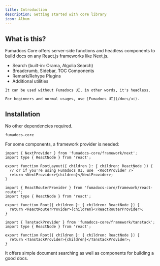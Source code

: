 ```yaml
---
title: Introduction
description: Getting started with core library
icon: Album
---
```


## What is this?

Fumadocs Core offers server-side functions and headless components to build docs on any React.js frameworks like Next.js.

- Search (built-in: Orama, Algolia Search)
- Breadcrumb, Sidebar, TOC Components
- Remark/Rehype Plugins
- Additional utilities

<Callout title="Tip">

    It can be used without Fumadocs UI, in other words, it's headless.

    For beginners and normal usages, use [Fumadocs UI](/docs/ui).

</Callout>

## Installation

No other dependencies required.

```package-install
fumadocs-core
```

For some components, a framework provider is needed:

```tsx tab="Next.js"
import { NextProvider } from 'fumadocs-core/framework/next';
import type { ReactNode } from 'react';

export function RootLayout({ children }: { children: ReactNode }) {
  // or if you're using Fumadocs UI, use `<RootProvider />`
  return <NextProvider>{children}</NextProvider>;
}
```

```tsx tab="React Router"
import { ReactRouterProvider } from 'fumadocs-core/framework/react-router';
import type { ReactNode } from 'react';

export function Root({ children }: { children: ReactNode }) {
  return <ReactRouterProvider>{children}</ReactRouterProvider>;
}
```

```tsx tab="Tanstack Start/Router"
import { TanstackProvider } from 'fumadocs-core/framework/tanstack';
import type { ReactNode } from 'react';

export function Root({ children }: { children: ReactNode }) {
  return <TanstackProvider>{children}</TanstackProvider>;
}
```

It offers simple document searching as well as components for building a
good docs.

<Cards>

<Card
  title="Breadcrumb"
  href="/docs/headless/components/breadcrumb"
  description="The navigation component at the top of screen"
/>

<Card
  title="TOC"
  href="/docs/headless/components/toc"
  description="A Table of Contents with active anchor observer"
/>

<Card
  title="Sidebar"
  href="/docs/headless/components/sidebar"
  description="The navigation bar at aside of viewport"
/>

<Card
  title="Search"
  href="/docs/headless/search"
  description="Implement document searching"
/>

</Cards>
